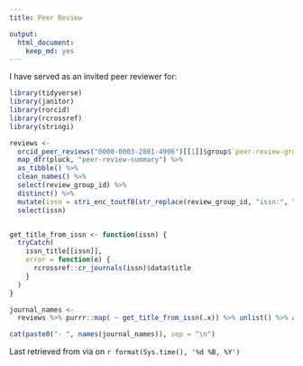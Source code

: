 ```yaml
---
title: Peer Review

output:
  html_document:
    keep_md: yes
---
```

I have served as an invited peer reviewer for:  

```r
library(tidyverse)
library(janitor)
library(rorcid)
library(rcrossref)
library(stringi)

reviews <-
  orcid_peer_reviews("0000-0003-2881-4906")[[1]]$group$`peer-review-group` %>%
  map_dfr(pluck, "peer-review-summary") %>%
  as_tibble() %>%
  clean_names() %>%
  select(review_group_id) %>%
  distinct() %>%
  mutate(issn = stri_enc_toutf8(str_replace(review_group_id, "issn:", ""))) %>%
  select(issn)


get_title_from_issn <- function(issn) {
  tryCatch(
    issn_title[[issn]],
    error = function(e) {
      rcrossref::cr_journals(issn)$data$title
    }
  )
}

journal_names <-
  reviews %>% purrr::map( ~ get_title_from_issn(.x)) %>% unlist() %>% as_tibble() %>% drop_na() %>% arrange(value) %>% mutate(value = str_squish(value)) %>% pivot_wider(names_from = value)

cat(paste0("- ", names(journal_names)), sep = "\n")
```  

Last retrieved from <a href="https://publons.com/researcher/1396604/justin-c-yang"><i class="ai ai-publons"></i></a> via <a href = "https://orcid.org/0000-0003-2881-4906"><i class="ai ai-orcid"></i></a> on `r format(Sys.time(), '%d %B, %Y')`